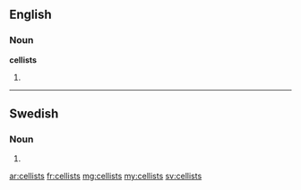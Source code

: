 ==English==

===Noun===
'''cellists'''

# {{plural of|cellist}}


----

==Swedish==

===Noun===
{{infl|sv|noun form}}

# {{sv-noun-form-indef-gen|cellist}}

[[ar:cellists]]
[[fr:cellists]]
[[mg:cellists]]
[[my:cellists]]
[[sv:cellists]]